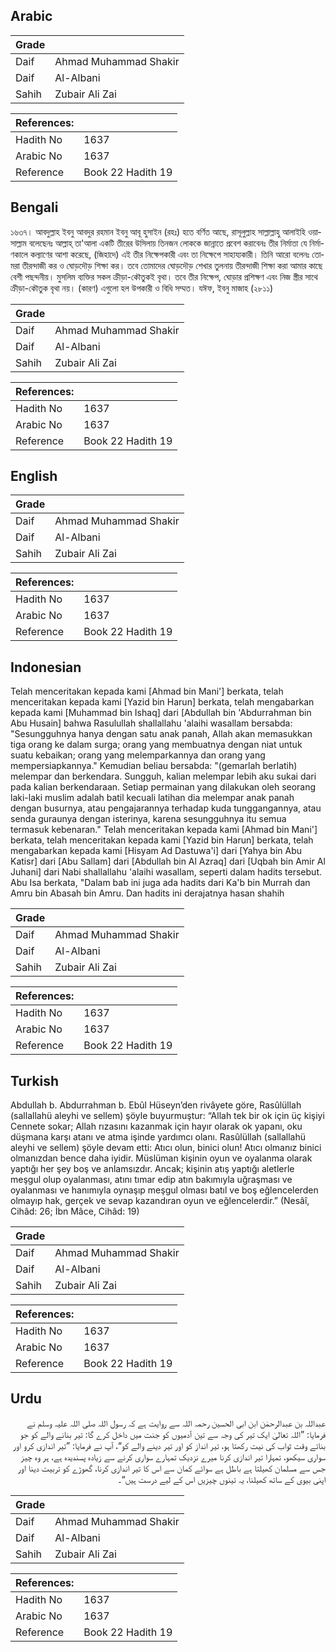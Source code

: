 ## Arabic


<div dir="rtl" lang="ar" style={{fontSize:'larger',backgroundColor:'#f8f9fa',padding:20}}>

</div>
<div style={{backgroundColor:'#f8f9fa',padding:20, marginBottom: 10}}><table> <thead> <tr> <th>Grade</th> <th></th> </tr> </thead> <tbody> <tr><td>Daif</td><td>Ahmad Muhammad Shakir</td></tr><tr><td>Daif</td><td>Al-Albani</td></tr><tr><td>Sahih</td><td>Zubair Ali Zai</td></tr></tbody></table><table> <thead> <tr> <th>References:</th> <th></th> </tr> </thead> <tbody><tr><td>Hadith No</td><td>1637</td></tr><tr><td>Arabic No</td><td>1637</td></tr><tr><td>Reference</td><td>Book 22 Hadith 19</td></tr></tbody></table></div>

## Bengali


<div dir="ltr" lang="bn" style={{fontSize:'larger',backgroundColor:'#f8f9fa',padding:20}}>
১৬৩৭। আবদুল্লাহ ইবনু আবদুর রহমান ইবনু আবূ হুসাইন (রহঃ) হতে বর্ণিত আছে, রাসূলুল্লাহ সাল্লাল্লাহু আলাইহি ওয়াসাল্লাম বলেছেনঃ আল্লাহ্‌ তা'আলা একটি তীরের উসিলায় তিনজন লোককে জান্নাতে প্রবেশ করাবেনঃ তীর নির্মাতা যে নির্মাণকালে কল্যাণের আশা করেছে, (জিহাদে) এই তীর নিক্ষেপকারী এবং তা নিক্ষেপে সাহায্যকারী। তিনি আরো বলেনঃ তোমরা তীরন্দাজী কর ও ঘোড়দৌড় শিক্ষা কর। তবে তোমাদের ঘোড়দৌড় শেখার তুলনায় তীরন্দাজী শিক্ষা করা আমার কাছে বেশী পছন্দনীয়। মুসলিম ব্যক্তির সকল ক্রীড়া-কৌতুকই বৃথা। তবে তীর নিক্ষেপ, ঘোড়ার প্রশিক্ষণ এবং নিজ স্ত্রীর সাথে ক্রীড়া-কৌতুক বৃথা নয়। (কারণ) এগুলো হল উপকারী ও বিধি সম্মত। যঈফ, ইবনু মাজাহ (২৮১১)
</div>
<div style={{backgroundColor:'#f8f9fa',padding:20, marginBottom: 10}}><table> <thead> <tr> <th>Grade</th> <th></th> </tr> </thead> <tbody> <tr><td>Daif</td><td>Ahmad Muhammad Shakir</td></tr><tr><td>Daif</td><td>Al-Albani</td></tr><tr><td>Sahih</td><td>Zubair Ali Zai</td></tr></tbody></table><table> <thead> <tr> <th>References:</th> <th></th> </tr> </thead> <tbody><tr><td>Hadith No</td><td>1637</td></tr><tr><td>Arabic No</td><td>1637</td></tr><tr><td>Reference</td><td>Book 22 Hadith 19</td></tr></tbody></table></div>

## English


<div dir="ltr" lang="en" style={{fontSize:'larger',backgroundColor:'#f8f9fa',padding:20}}>

</div>
<div style={{backgroundColor:'#f8f9fa',padding:20, marginBottom: 10}}><table> <thead> <tr> <th>Grade</th> <th></th> </tr> </thead> <tbody> <tr><td>Daif</td><td>Ahmad Muhammad Shakir</td></tr><tr><td>Daif</td><td>Al-Albani</td></tr><tr><td>Sahih</td><td>Zubair Ali Zai</td></tr></tbody></table><table> <thead> <tr> <th>References:</th> <th></th> </tr> </thead> <tbody><tr><td>Hadith No</td><td>1637</td></tr><tr><td>Arabic No</td><td>1637</td></tr><tr><td>Reference</td><td>Book 22 Hadith 19</td></tr></tbody></table></div>

## Indonesian


<div dir="ltr" lang="id" style={{fontSize:'larger',backgroundColor:'#f8f9fa',padding:20}}>
Telah menceritakan kepada kami [Ahmad bin Mani'] berkata, telah menceritakan kepada kami [Yazid bin Harun] berkata, telah mengabarkan kepada kami [Muhammad bin Ishaq] dari [Abdullah bin 'Abdurrahman bin Abu Husain] bahwa Rasulullah shallallahu 'alaihi wasallam bersabda: "Sesungguhnya hanya dengan satu anak panah, Allah akan memasukkan tiga orang ke dalam surga; orang yang membuatnya dengan niat untuk suatu kebaikan; orang yang melemparkannya dan orang yang mempersiapkannya." Kemudian beliau bersabda: "(gemarlah berlatih) melempar dan berkendara. Sungguh, kalian melempar lebih aku sukai dari pada kalian berkendaraan. Setiap permainan yang dilakukan oleh seorang laki-laki muslim adalah batil kecuali latihan dia melempar anak panah dengan busurnya, atau pengajarannya terhadap kuda tunggangannya, atau senda guraunya dengan isterinya, karena sesungguhnya itu semua termasuk kebenaran." Telah menceritakan kepada kami [Ahmad bin Mani'] berkata, telah menceritakan kepada kami [Yazid bin Harun] berkata, telah mengabarkan kepada kami [Hisyam Ad Dastuwa'i] dari [Yahya bin Abu Katisr] dari [Abu Sallam] dari [Abdullah bin Al Azraq] dari [Uqbah bin Amir Al Juhani] dari Nabi shallallahu 'alaihi wasallam, seperti dalam hadits tersebut. Abu Isa berkata, "Dalam bab ini juga ada hadits dari Ka'b bin Murrah dan Amru bin Abasah bin Amru. Dan hadits ini derajatnya hasan shahih
</div>
<div style={{backgroundColor:'#f8f9fa',padding:20, marginBottom: 10}}><table> <thead> <tr> <th>Grade</th> <th></th> </tr> </thead> <tbody> <tr><td>Daif</td><td>Ahmad Muhammad Shakir</td></tr><tr><td>Daif</td><td>Al-Albani</td></tr><tr><td>Sahih</td><td>Zubair Ali Zai</td></tr></tbody></table><table> <thead> <tr> <th>References:</th> <th></th> </tr> </thead> <tbody><tr><td>Hadith No</td><td>1637</td></tr><tr><td>Arabic No</td><td>1637</td></tr><tr><td>Reference</td><td>Book 22 Hadith 19</td></tr></tbody></table></div>

## Turkish


<div dir="ltr" lang="tr" style={{fontSize:'larger',backgroundColor:'#f8f9fa',padding:20}}>
Abdullah b. Abdurrahman b. Ebûl Hüseyn’den rivâyete göre, Rasûlüllah (sallallahü aleyhi ve sellem) şöyle buyurmuştur: “Allah tek bir ok için üç kişiyi Cennete sokar; Allah rızasını kazanmak için hayır olarak ok yapanı, oku düşmana karşı atanı ve atma işinde yardımcı olanı. Rasûlüllah (sallallahü aleyhi ve sellem) şöyle devam etti: Atıcı olun, binici olun! Atıcı olmanız binici olmanızdan bence daha iyidir. Müslüman kişinin oyun ve oyalanma olarak yaptığı her şey boş ve anlamsızdır. Ancak; kişinin atış yaptığı aletlerle meşgul olup oyalanması, atını tımar edip atın bakımıyla uğraşması ve oyalanması ve hanımıyla oynaşıp meşgul olması batıl ve boş eğlencelerden olmayıp hak, gerçek ve sevap kazandıran oyun ve eğlencelerdir.” (Nesâî, Cihâd: 26; İbn Mâce, Cihâd: 19)
</div>
<div style={{backgroundColor:'#f8f9fa',padding:20, marginBottom: 10}}><table> <thead> <tr> <th>Grade</th> <th></th> </tr> </thead> <tbody> <tr><td>Daif</td><td>Ahmad Muhammad Shakir</td></tr><tr><td>Daif</td><td>Al-Albani</td></tr><tr><td>Sahih</td><td>Zubair Ali Zai</td></tr></tbody></table><table> <thead> <tr> <th>References:</th> <th></th> </tr> </thead> <tbody><tr><td>Hadith No</td><td>1637</td></tr><tr><td>Arabic No</td><td>1637</td></tr><tr><td>Reference</td><td>Book 22 Hadith 19</td></tr></tbody></table></div>

## Urdu


<div dir="rtl" lang="ur" style={{fontSize:'larger',backgroundColor:'#f8f9fa',padding:20}}>
عبداللہ بن عبدالرحمٰن ابن ابی الحسین رحمہ اللہ سے روایت ہے کہ رسول اللہ صلی اللہ علیہ وسلم نے فرمایا: ”اللہ تعالیٰ ایک تیر کی وجہ سے تین آدمیوں کو جنت میں داخل کرے گا: تیر بنانے والے کو جو بناتے وقت ثواب کی نیت رکھتا ہو، تیر انداز کو اور تیر دینے والے کو“، آپ نے فرمایا: ”تیر اندازی کرو اور سواری سیکھو، تمہارا تیر اندازی کرنا میرے نزدیک تمہارے سواری کرنے سے زیادہ پسندیدہ ہے، ہر وہ چیز جس سے مسلمان کھیلتا ہے باطل ہے سوائے کمان سے اس کا تیر اندازی کرنا، گھوڑے کو تربیت دینا اور اپنی بیوی کے ساتھ کھیلنا، یہ تینوں چیزیں اس کے لیے درست ہیں“۔
</div>
<div style={{backgroundColor:'#f8f9fa',padding:20, marginBottom: 10}}><table> <thead> <tr> <th>Grade</th> <th></th> </tr> </thead> <tbody> <tr><td>Daif</td><td>Ahmad Muhammad Shakir</td></tr><tr><td>Daif</td><td>Al-Albani</td></tr><tr><td>Sahih</td><td>Zubair Ali Zai</td></tr></tbody></table><table> <thead> <tr> <th>References:</th> <th></th> </tr> </thead> <tbody><tr><td>Hadith No</td><td>1637</td></tr><tr><td>Arabic No</td><td>1637</td></tr><tr><td>Reference</td><td>Book 22 Hadith 19</td></tr></tbody></table></div>